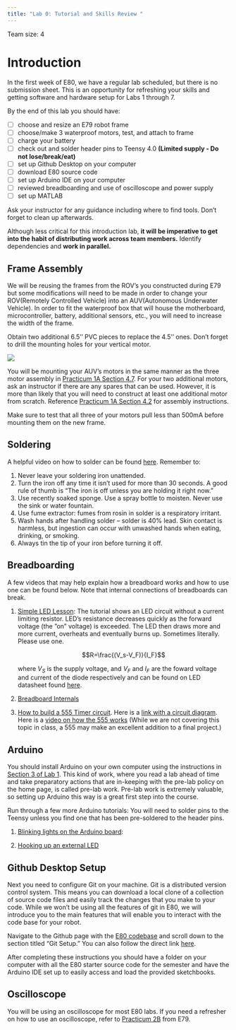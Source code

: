 ```yaml
---
title: "Lab 0: Tutorial and Skills Review "
---
```


Team size: 4

# Introduction

In the first week of E80, we have a regular lab scheduled, but there is no submission sheet. This is an opportunity for refreshing your skills and getting software and hardware setup for Labs 1 through 7.

By the end of this lab you should have:

- [ ] choose and resize an E79 robot frame
- [ ] choose/make 3 waterproof motors, test, and attach to frame
- [ ] charge your battery
- [ ] check out and solder header pins to Teensy 4.0 **(Limited supply - Do not lose/break/eat)**
- [ ] set up Github Desktop on your computer
- [ ] download E80 source code
- [ ] set up Arduino IDE on your computer
- [ ] reviewed breadboarding and use of oscilloscope and power supply
- [ ] set up MATLAB

Ask your instructor for any guidance including where to find tools. Don't forget to clean up afterwards. 


Although less critical for this introduction lab, **it will be imperative to get into the habit of distributing work across team members.** Identify dependencies and **work in parallel.**

## Frame Assembly

We will be reusing the frames from the ROV's you constructed during E79 but some modifications will need to be made in order to change your ROV(Remotely Controlled Vehicle) into an AUV(Autonomous Underwater Vehicle).
In order to fit the waterproof box that will house the motherboard, microcontroller, battery, additional sensors, etc., you will need to increase the width of the frame.

Obtain two additional 6.5'' PVC pieces to replace the 4.5'' ones. Don't forget to drill the mounting holes for your vertical motor. 

![](img/rov.png)

You will be mounting your AUV's motors in the same manner as the three motor assembly in [Practicum 1A Section 4.7](https://sites.google.com/g.hmc.edu/e79-practicum/module-1/practicum-1a).
For your two additional motors, ask an instructor if there are any spares that can be used. However, it is more than likely that you will need to construct at least one additional motor from scratch. Reference [Practicum 1A Section 4.2](https://sites.google.com/g.hmc.edu/e79-practicum/module-1/practicum-1a) for assembly instructions.

Make sure to test that all three of your motors pull less than 500mA before mounting them on the new frame.

## Soldering

A helpful video on how to solder can be found [here](https://www.youtube.com/watch?v=Qps9woUGkvI).
Remember to: 

1. Never leave your soldering iron unattended.
2. Turn the iron off any time it isn't used for more than 30 seconds.  A good rule of thumb is "The iron is off unless you are holding it right now."
3. Use recently soaked sponge. Use a spray bottle to moisten. Never use the sink or water fountain.
4. Use fume extractor: fumes from rosin in solder is a respiratory irritant.
5. Wash hands after handling solder – solder is 40% lead.  Skin contact is harmless, but ingestion can occur with unwashed hands when eating, drinking, or smoking.
6. Always tin the tip of your iron before turning it off.


## Breadboarding

A few videos that may help explain how a breadboard works and how to use one can be found below. Note that internal connections of breadboards can break. 

1. [Simple LED Lesson](https://www.youtube.com/watch?v=wCJKMFGEuuI):
    The tutorial shows an LED circuit without a current limiting resistor.  LED’s resistance decreases quickly as the forward voltage (the ”on” voltage) is exceeded.  The LED then draws more and more current, overheats and eventually burns up.  Sometimes literally. Please use one.
    
    $$R=\frac{(V_s-V_F)}{I_F}$$

    where $V_S$ is the supply voltage, and $V_F$ and $I_F$ are the foward voltage and current of the diode respectively and can be found on LED datasheet found [ here](https://www.aopled.com/AOP_PDFs/L513SRD-C.pdf).

2. [Breadboard Internals](https://www.youtube.com/watch?v=S_a-qCy6Ekk)
3. [How to build a 555 Timer circuit](https://www.youtube.com/watch?v=Vbz_MKT7KnI). Here is a [link with a circuit diagram](https://www.elprocus.com/blinking-led-using-555-timer-ic/). Here is a [video on how the 555 works](https://www.youtube.com/watch?time_continue=385&v=i0SNb__dkYI&feature=emb_logo)  (While we are not covering this topic in class, a 555 may make an excellent addition to a final project.)


## Arduino

You should install Arduino on your own computer using the instructions in [Section 3 of Lab 1](/labs/lab1/#arduino-programming).  This kind of work, where you read a lab ahead of time and take preparatory actions that are in-keeping with the pre-lab policy on the home page, is called pre-lab work.  Pre-lab work is extremely valuable, so setting up Arduino this way is a great first step into the course.

Run through a few more Arduino tutorials:  You will need to solder pins to the Teensy unless you find one that has been pre-soldered to the header pins.

1. [Blinking lights on the Arduino board](https://www.pjrc.com/teensy/tutorial.html):  


2. [Hooking up an external LED](https://www.pjrc.com/teensy/tutorial2.html) 


## Github Desktop Setup

Next you need to configure Git on your machine. Git is a distributed version control system. This means you can download a local clone of a collection of source code files and easily track the changes that you make to your code. While we won't be using all the features of git in E80, we will introduce you to the main features that will enable you to interact with the code base for your robot.

Navigate to the Github page with the [E80 codebase](https://github.com/HMC-E80/E80-SP2023#git-setup) and scroll down to the section titled "Git Setup." You can also follow the direct link [here](https://github.com/HMC-E80/E80-SP2023#git-setup).

After completing these instructions you should have a folder on your computer with all the E80 starter source code for the semester and have the Arduino IDE set up to easily access and load the provided sketchbooks.


## Oscilloscope

You will be using an oscilloscope for most E80 labs. If you need a refresher on how to use an oscilloscope, refer to [Practicum 2B](https://sites.google.com/g.hmc.edu/e79-practicum/module-2/practicum-2b) from E79.

